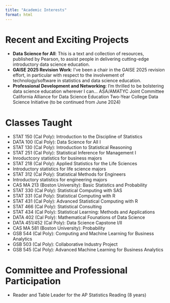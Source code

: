 ```yaml
---
title: "Academic Interests"
format: html
---
```


# Recent and Exciting Projects
* **Data Science for All**: This is a text and collection of resources, published by Pearson, to assist people in delivering cutting-edge introductory data science education.
* **GAISE 2025 Revision Work**: I’ve been a chair in the GAISE 2025 revision effort, in particular with respect to the involvement of technology/software in statistics and data science education.
* **Professional Development and Networking**: I’m thrilled to be bolstering data science education wherever I can…
ASA/AMATYC Joint Committee
California Alliance for Data Science Education
Two-Year College Data Science Initiative (to be continued from June 2024)

# Classes Taught
* STAT 150 (Cal Poly): Introduction to the Discipline of Statistics
* DATA 100 (Cal Poly): Data Science for All I
* STAT 130 (Cal Poly): Introduction to Statistical Reasoning
* STAT 251 (Cal Poly): Statistical Inference for Management I
* Inroductcory statistics for business majors
* STAT 218 (Cal Poly): Applied Statistics for the Life Sciences
* Introductory statistics for life science majors
* STAT 312 (Cal Poly): Statistical Methods for Engineers
* Introductory statistics for engineering majors
* CAS MA 213 (Boston University): Basic Statistics and Probability
* STAT 330 (Cal Poly): Statistical Computing with SAS
* STAT 331 (Cal Poly): Statistical Computing with R
* STAT 431 (Cal Poly): Advanced Statistical Computing with R
* STAT 466 (Cal Poly): Statistical Consulting
* STAT 434 (Cal Poly): Statistical Learning: Methods and Applications
* DATA 402 (Cal Poly): Mathematical Founations of Data Science
* DATA 451/452 (Cal Poly): Data Science Capstone I/II
* CAS MA 581 (Boston University): Probability
* GSB 544 (Cal Poly): Computing and Machine Learning for Business Analytics
* GSB 503 (Cal Poly): Collaborative Industry Project
* GSB 545 (Cal Poly): Advanced Machine Learning for Business Analytics

# Committee and Professional Participation
* Reader and Table Leader for the AP Statistics Reading (8 years)

